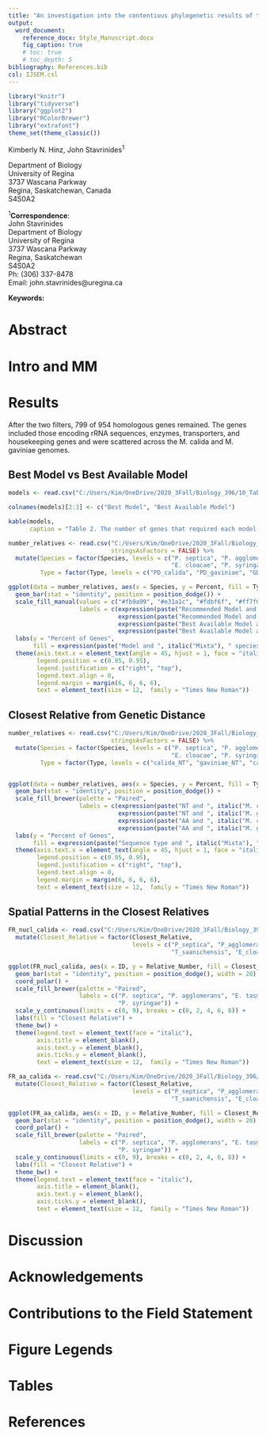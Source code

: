 ```yaml
---
title: "An investigation into the contentious phylogenetic results of the *Mixta* species"
output:
  word_document:
    reference_docx: Style_Manuscript.docx
    fig_caption: true
    # toc: true
    # toc_depth: 5
bibliography: References.bib
csl: IJSEM.csl
---
```

```r
library("knitr")
library("tidyverse")
library("ggplot2")
library("RColorBrewer")
library("extrafont")
theme_set(theme_classic())
```

Kimberly N. Hinz, John Stavrinides^1^

Department of Biology  
University of Regina  
3737 Wascana Parkway  
Regina, Saskatchewan, Canada  
S4S0A2

^1^**Correspondence**:  
John Stavrinides  
Department of Biology  
University of Regina  
3737 Wascana Parkway  
Regina, Saskatchewan  
S4S0A2  
Ph: (306) 337-8478  
Email: john.stavrinides@uregina.ca

**Keywords:**

<!-- \newpage -->
# Abstract
<!-- *Mixta* is a recently described genus within the bacterial family *Erwiniaceae* and is closely related to *Pantoea*, *Erwinia*, and *Tatumella*. Depending on the genes and method used for phylogenetic analysis, the genus with which *Mixta* shares the most recent ancestor differs. This study aimed to determine the cause behind these contentious results and identified genes that may have resulted from horizontal gene transfer. Ten complete or partial genomes – two *Mixta* species, six species from other *Erwiniaceae* genera, and two outgroups – were retrieved from NCBI and annotated. Homologous genes were extracted yielding a dataset of 799 genes. The genes were aligned with the ClustalW algorithm, and MEGA-CC was used for model testing and computing phylogenetic trees for each gene for both nucleotide and amino acid sequences. Distance matrices were then extracted from these trees. Nucleotide and amino acid identity analyses were also done using the programming language `R`. *Pantoea* was the closest relative to the *Mixta* species in most analyses; however, results were not consistent. Some genes were also found to be more similar to other, non-*Pantoea* species. Diligence must be given to selecting genes for phylogenetic analysis and the method chosen to prevent any xenologous signal from distorting the actual relationships. Furthermore, future research should consider that different phylogenetic analyses may provide different results. -->

# Intro and MM
<!-- \newpage -->
<!-- # Introduction -->
<!-- The bacterial family *Erwiniaceae* includes diverse Gram-negative [@Winslow1917; @Prakash2015] organisms, including the genera *Mixta*, *Pantoea*, *Erwinia*, *Tatumella*, *Buchnera*, *Wigglesworthia*, *Phaseolibacter*, and *Kalamiella* [REF CRAIG]. *Mixta* is a relatively newer genus first identified by Palmer et al. in 2017 [@Palmer2017] and later described by the same researchers in 2018 [@Palmer2018]. Currently, there are only five *Mixta* species validly published [@LPSN]. *M. calida* and *M. gaviniae* (previously species of *Pantoea*) were initially found in infant formula and its production environment [@Popp2010]. Fritz et al. [@Fritz2014] demonstrated that some strains of *M. calida* were linked with post-surgical meningitis in humans. The other *Mixta* species include *M. theicola* which was isolated from black tea extract [@Kato2015], *M. intestinalis* which was isolated from a healthy human fecal sample [@Prakash2015], and *M. tenebrionis* which was isolated from the gut microbiota of a plastic-eating mealworm [@Xia2020]. The first two were previously named as *Pantoea* species. -->

<!-- *Mixta*'s position relative to other members of the *Erwiniaceae*, in particular to *Pantoea*, *Erwinia*, *Tatumella*, differs vastly between studies [@Prakash2015; @Palmer2017; @Palmer2018; @Adeolu2016; @Brady2011; @Rezzonico2016; @Brady2012; @Gueule2015]. Prakash et al. [@Prakash2015], Palmer et al. [@Palmer2017], Rezzonico et al. [@Rezzonico2016], and Gueule et al. [@Gueule2015] all used *gyrB*, *rpoB*, *atpD*, and *infB* nucleotide gene sequences in their phylogenetic analyses. Prakash et al. [@Prakash2015] conducted a neighbour-joining statistical method while the others used a maximum-likelihood (ML) method [@Palmer2017; @Rezzonico2016; @Gueule2015]. Three of the studies – Rezzonico et al. [@Rezzonico2016], Prakash et al. [@Prakash2015], and Gueule et al. [@Gueule2015] – placed the *Mixta* species within the *Pantoea* genera. In contrast, the analysis in Palmer et al. [@Palmer2017] identified *Mixta* outside of the other three genera. A separate study by Palmer et al. [@Palmer2018], Rezzonico et al. [@Rezzonico2016], and Brady et al. [@Brady2012] also ran analyses with the four MLSA genes as amino acid sequences. *Mixta* was found to be related closest to *Tatumella* by Rezzonico et al. [@Rezzonico2016] and *Pantoea* by Palmer et al. [@Palmer2018]. Brady et al. [@Brady2012] suggested that *Mixta* was a part of the *Pantoea* genus and not separate. Additionally, Palmer et al. [@Palmer2017] computed two ML trees; one used 1039 core amino acid sequences, and the other used 52 ribosomal MLSA nucleotide sequences. The 1039 core gene tree suggested *Pantoea* and *Tatumella* were sister taxa followed by two *Mixta* species. However, the ribosomal MLSA gene tree proposed *Pantoea* and *Tatumella* were sister taxa followed by *Erwinia* and then by *Mixta*. -->

<!-- What remains unclear is the relative contribution of disaparate evolutionary histories of *Mixta* genes, tree-building methods, and sequence evolution on the phylogenetic position of the genus. This paper aims to determine the cause behind the *Mixta* species' contentious phylogenetic results. Ten complete or partial genomes – two for each of *Mixta*, *Pantoea*, *Erwinia*, and *Tatumella* and two outgroups – were retrieved from a public database. Homologous genes were extracted from these genomes in both the nucleotide and amino acid sequences. Distance matrices were exported from the phylogenetic trees, and these were used to determine which species were most closely related to *Mixta* for each gene. Nucleotide and amino acid identity analyses were also conducted for each gene to compare the results between evolutionary history and sequence similarity. Phylogenetic trees were constructed for combinations of different gene sequences.  -->

<!-- # Materials and Methods -->
<!-- ## Genomes and Gene Sets -->
<!-- Ten publicly available full or partial genomes of the species' type strains were retrieved from the National Center for Biotechnology Information (NCBI). Two representative genomes were used for each of the four *Erwiniaceae* genera while *Enterobacter cloacae* (*Enterobacterales*) and *Pseudomonas syringae* (*Pseudomonaceae*) were used as outgroups (Table 1). The genomes were annotated with Prokka v1.14.1 [@Seemann2014] using default parameters, and homologous genes were extracted using GET_HOMOLOGUES software package [@Contreras-Moreira2013] with the bidirectional best-hit search algorithm using default parameters. GET_HOMOLOGUES extracted 954 homologous genes between the ten species. -->

<!-- ```{r Table1, echo=FALSE, message=FALSE, warning=FALSE, fig.cap=TRUE} -->
<!-- strain <- read.csv("C:/Users/Kim/OneDrive/2020_3Fall/Biology_396/10_Tables_and_Figures/Table1_Genomes.csv", stringsAsFactors = FALSE) -->

<!-- colnames(strain)[3] <- "GenBank Accession No." -->

<!-- kable(strain, caption = "Table 1. Genomes used in this study.") -->
<!-- ``` -->

<!-- In `R` [@RCore2019], two filter functions were written for the nucleotide sequence gene files. The first filter kept genes files that contained ten, single-copy sequences that were approximately the same length. The shortest gene length allowed was 90% the length of the longest sequence in the gene file. Of the 954 homologous gene sets, 38 multi-copy genes were excluded, and another 175 were excluded for not meeting the length requirements.  -->

<!-- A second filter was applied to these 175 genes to identify any genes wherein both representatives of each genera were approximately the same length. The filter split the genes into two groups: sequences that met the original 90% length cutoff and sequences that were between 80 and 90% the length of the longest sequence. If both representatives of a genus were in the same group, then the gene was added to the working dataset. If at least one of the sequences did not meet the 80% cutoff, then the gene was excluded. An additional 58 genes were added to the working dataset, resulting in 799 genes. The amino acid sequences for these genes were subsequently downloaded. -->

<!-- ## Gene Alignment -->
<!-- Gene alignments were done in `R` using a ClustalW algorithm. The fasta files were read into the session using the `readDNAStringSet()` function (package: Biostrings) [@Pages2020]. The function called to do the alignments was the `msaClustalW()` function (package: msa) [@Bodenhofer2015] using default parameters and 100 iterations. The aligned sequences were then converted into a comma-separated values (CSV)-compatible format using `msaConvert()` (package: msa)[@Bodenhofer2015] and written into a new fasta file using the `write.fasta()` function (package: seqinr) [@Charif2007] -->

<!-- ## Model Selection -->
<!-- The best model of sequence evolution was identified for each nucleotide and amino acid alignment using Model Selection as implemented in MEGA-CC [@Kumar2012]. Default parameters were used for model testing. The output was a CSV file for each gene. These CSV files were read into `R`, and the model for phylogenetic analysis was extracted based on the lowest Bayesian Information Criterion (BIC). -->

<!-- ## Phylogenetic Analysis -->
<!-- Phylogenetic analysis was performed in MEGA-CC using maximum likelihood with 500 bootstrap replications, the model, and rate patterns to create a phylogenetic tree for each gene. If a model required a Gamma distribution, the number of discrete Gamma categories was set to 5, which is the default. -->

<!-- Distance matrices were extracted from each of the phylogenetic trees and saved as Excel files. These files were then read into the `R` session. The genetic distances between *Mixta* and the other species were extracted for further analysis. Tables were created in `R Markdown` using the `kable()` function (package: knitr) [@Xie2020] and figures were created using the `ggplot()` function (package: ggplot2) [@Wickham2016]. -->

<!-- ## Nucleotide and Amino Acid Identity -->
<!-- Each of the non-*Mixta* sequences were aligned to one of the corresponding *Mixta* sequences in turn. Alignments were performed in R as described above, and the aligned sequences were then split into the individual sites using the `str_split()` function (package: stringr) [@Wickham2019]. A function was created using base `R` code to calculate the number of identical sites between each sequence and the *Mixta* homologs. Values that equal or are close to 100% are more identical to the *Mixta* sequences. -->

# Results
After the two filters, 799 of 954 homologous genes remained. The genes included those encoding rRNA sequences, enzymes, transporters, and housekeeping genes and were scattered across the M. calida and M. gaviniae genomes.

## Best Model vs Best Available Model


```r
models <- read.csv("C:/Users/Kim/OneDrive/2020_3Fall/Biology_396/10_Tables_and_Figures/Table2_BestAvailableModels.csv", stringsAsFactors = FALSE)

colnames(models)[2:3] <- c("Best Model", "Best Available Model")

kable(models, 
      caption = "Table 2. The number of genes that required each model according to the best model with the lowest BIC and the best available model for genetic distance analysis.")
```



```r
number_relatives <- read.csv("C:/Users/Kim/OneDrive/2020_3Fall/Biology_396/10_Tables_and_Figures/Figure1_FirstRelativeBestvsAvailableModelNT.csv", 
                             stringsAsFactors = FALSE) %>%
  mutate(Species = factor(Species, levels = c("P. septica", "P. agglomerans", "E. tasmaniensis", "E. amylovora", "T. ptyseos", "T. saanichensis", 
                                              "E. cloacae", "P. syringae"), ordered = TRUE),
         Type = factor(Type, levels = c("PD_calida", "PD_gaviniae", "GD_calida", "GD_gaviniae"), ordered = TRUE))

ggplot(data = number_relatives, aes(x = Species, y = Percent, fill = Type)) +
  geom_bar(stat = "identity", position = position_dodge()) +
  scale_fill_manual(values = c("#fb9a99", "#e31a1c", "#fdbf6f", "#ff7f00"),
                    labels = c(expression(paste("Recommended Model and ", italic("M. calida"), sep = "")), 
                               expression(paste("Recommended Model and ", italic("M. gaviniae"), sep = "")), 
                               expression(paste("Best Available Model and ", italic("M. calida"), sep = "")), 
                               expression(paste("Best Available Model and ", italic("M. gaviniae"), sep = "")))) +
  labs(y = "Percent of Genes", 
       fill = expression(paste("Model and ", italic("Mixta"), " species", sep = ""))) +
  theme(axis.text.x = element_text(angle = 45, hjust = 1, face = "italic"),               # Rotates and italicizes x axis labels
        legend.position = c(0.95, 0.95),                                                  # Moves legend inside the plot and in the top-right corner
        legend.justification = c("right", "top"),                                         # Top right corner is at above coordinates
        legend.text.align = 0,                                                            # Aligns legend text to the left
        legend.margin = margin(6, 6, 6, 6),                                               # Margins around legend
        text = element_text(size = 12,  family = "Times New Roman"))
```



## Closest Relative from Genetic Distance


```r
number_relatives <- read.csv("C:/Users/Kim/OneDrive/2020_3Fall/Biology_396/10_Tables_and_Figures/Figure2_FirstRelativeNTAA.csv", 
                             stringsAsFactors = FALSE) %>%
  mutate(Species = factor(Species, levels = c("P. septica", "P. agglomerans", "E. tasmaniensis", "E. amylovora", "T. ptyseos", "T. saanichensis", 
                                              "E. cloacae", "P. syringae"), ordered = TRUE),
         Type = factor(Type, levels = c("calida_NT", "gaviniae_NT", "calida_AA", "gaviniae_AA"), ordered = TRUE))


ggplot(data = number_relatives, aes(x = Species, y = Percent, fill = Type)) +
  geom_bar(stat = "identity", position = position_dodge()) +
  scale_fill_brewer(palette = "Paired", 
                    labels = c(expression(paste("NT and ", italic("M. calida"), sep = "")), 
                               expression(paste("NT and ", italic("M. gaviniae"), sep = "")), 
                               expression(paste("AA and ", italic("M. calida"), sep = "")), 
                               expression(paste("AA and ", italic("M. gaviniae"), sep = "")))) +
  labs(y = "Percent of Genes", 
       fill = expression(paste("Sequence type and ", italic("Mixta"), " species", sep = ""))) +
  theme(axis.text.x = element_text(angle = 45, hjust = 1, face = "italic"),               # Rotates and italicizes x axis labels
        legend.position = c(0.95, 0.95),                                                  # Moves legend inside the plot and in the top-right corner
        legend.justification = c("right", "top"),                                         # Top right corner is at above coordinates
        legend.text.align = 0,                                                            # Aligns legend text to the left
        legend.margin = margin(6, 6, 6, 6),                                               # Margins around legend
        text = element_text(size = 12,  family = "Times New Roman"))
```

## Spatial Patterns in the Closest Relatives


```r
FR_nucl_calida <- read.csv("C:/Users/Kim/OneDrive/2020_3Fall/Biology_396/10_Tables_and_Figures/Figure3_Circular_NT.csv", stringsAsFactors = FALSE) %>%
  mutate(Closest_Relative = factor(Closest_Relative, 
                                   levels = c("P_septica", "P_agglomerans", "E_tasmaniensis", "E_amylovora", "T_ptyseos", 
                                              "T_saanichensis", "E_cloacae", "P_syringae"), ordered = TRUE))

ggplot(FR_nucl_calida, aes(x = ID, y = Relative_Number, fill = Closest_Relative)) +
  geom_bar(stat = "identity", position = position_dodge(), width = 20) +
  coord_polar() +
  scale_fill_brewer(palette = "Paired", 
                    labels = c("P. septica", "P. agglomerans", "E. tasmaniensis", "E. amylovora", "T. ptyseos", "T. saanichensis", "E. cloacae",
                               "P. syringae")) +
  scale_y_continuous(limits = c(0, 9), breaks = c(0, 2, 4, 6, 8)) +
  labs(fill = "Closest Relative") +
  theme_bw() +
  theme(legend.text = element_text(face = "italic"),
        axis.title = element_blank(),
        axis.text.y = element_blank(),
        axis.ticks.y = element_blank(),
        text = element_text(size = 12,  family = "Times New Roman"))
```



```r
FR_aa_calida <- read.csv("C:/Users/Kim/OneDrive/2020_3Fall/Biology_396/10_Tables_and_Figures/Figure4_Circular_AA.csv", stringsAsFactors = FALSE) %>%
  mutate(Closest_Relative = factor(Closest_Relative, 
                                   levels = c("P_septica", "P_agglomerans", "E_tasmaniensis", "E_amylovora", "T_ptyseos", 
                                              "T_saanichensis", "E_cloacae", "P_syringae"), ordered = TRUE))

ggplot(FR_aa_calida, aes(x = ID, y = Relative_Number, fill = Closest_Relative)) +
  geom_bar(stat = "identity", position = position_dodge(), width = 20) +
  coord_polar() +
  scale_fill_brewer(palette = "Paired", 
                    labels = c("P. septica", "P. agglomerans", "E. tasmaniensis", "E. amylovora", "T. ptyseos", "T. saanichensis", "E. cloacae",
                               "P. syringae")) +
  scale_y_continuous(limits = c(0, 9), breaks = c(0, 2, 4, 6, 8)) +
  labs(fill = "Closest Relative") +
  theme_bw() +
  theme(legend.text = element_text(face = "italic"),
        axis.title = element_blank(),
        axis.text.y = element_blank(),
        axis.ticks.y = element_blank(),
        text = element_text(size = 12,  family = "Times New Roman"))
```
















<!-- # Old Results -->
<!-- ```{r Table2, echo=FALSE, message=FALSE, warning=FALSE, fig.cap=TRUE} -->
<!-- PM_NT <- read.csv("C:/Users/Kim/OneDrive/2020_3Fall/Biology_396/10_Tables_and_Figures/Table2_PmodelsNT.csv", stringsAsFactors = FALSE) -->

<!-- kable(PM_NT, caption = "Table 2. According to model testing and the lowest BIC for nucleotide sequences, the number of genes required each phylogenetic tree model.") -->
<!-- ``` -->

<!-- ```{r Table3, echo = FALSE, message = FALSE, warning=FALSE, fig.cap=TRUE} -->
<!-- PM_AA <- read.csv("C:/Users/Kim/OneDrive/2020_3Fall/Biology_396/10_Tables_and_Figures/Table3_PmodelsAA.csv", stringsAsFactors = FALSE) -->

<!-- kable(PM_AA, caption = "Table 3. According to model testing and the lowest BIC for amino acid sequences, the number of genes required each phylogenetic tree model.") -->
<!-- ``` -->

<!-- ```{r Figure1, echo = FALSE, message = FALSE, warning=FALSE, fig.cap="Figure 1. The percent of genes (n = 799) requiring each model when using the recommended model for phylogenetic tree analysis (green) and when using the best available model for genetic distance analysis (orange). Models are for nucleotide sequences.", fig.width=6.5} -->
<!-- models <- read.csv("C:/Users/Kim/OneDrive/2020_3Fall/Biology_396/10_Tables_and_Figures/Figure1_BestvAvailableModels.csv", stringsAsFactors = FALSE) -->

<!-- ggplot(data = models, aes(x = Model, y = Percent, fill = Bst_Avlb)) + -->
<!--   geom_bar(stat = "identity", position = position_dodge()) + -->
<!--   scale_fill_brewer(palette = "Dark2", -->
<!--                     labels = c("Phylogenetic", "Genetic Distance")) + -->
<!--   labs(y = "Percent of Genes \n Requiring Each Model", -->
<!--        fill = "Analysis") + -->
<!--   theme(axis.text.x = element_text(angle = 45, hjust = 1),                                # Rotates x axis labels -->
<!--         legend.position = c(0.3, 0.95),                                                   # Moves legend inside the plot and in the top-left corner -->
<!--         legend.justification = c("right", "top"),                                         # Top right corner is at above coordinates -->
<!--         legend.text.align = 0,                                                            # Aligns legend text to the left -->
<!--         legend.margin = margin(6, 6, 6, 6),                                               # Margins around legend -->
<!--         text = element_text(size = 12,  family = "Times New Roman")) -->
<!-- ``` -->

<!-- ```{r Figure2, echo = FALSE, message = FALSE, warning=FALSE, fig.cap="Figure 2. The percentage of genes (n = 799) most closely related to any of the eight non-*Mixta* species. Closest relative was inferred using shortest genetic distance. Blue bars represent the nucleotide sequences and green bars represent the amino acid sequences. The lighter of each colour represents *M. calida* and the darker *M. gaviniae*.", fig.width=6.5} -->
<!-- number_relatives <- read.csv("C:/Users/Kim/OneDrive/2020_3Fall/Biology_396/10_Tables_and_Figures/Figure2_FirstRelativeNTAA.csv", -->
<!--                              stringsAsFactors = FALSE) %>% -->
<!--   mutate(Species = factor(Species, levels = c("P. septica", "P. agglomerans", "E. tasmaniensis", "E. amylovora", "T. ptyseos", "T. saanichensis", -->
<!--                                               "E. cloacae", "P. syringae"), ordered = TRUE), -->
<!--          Type = factor(Type, levels = c("calida_NT", "gaviniae_NT", "calida_AA", "gaviniae_AA"), ordered = TRUE)) -->


<!-- ggplot(data = number_relatives, aes(x = Species, y = Percent, fill = Type)) + -->
<!--   geom_bar(stat = "identity", position = position_dodge()) + -->
<!--   scale_fill_brewer(palette = "Paired", -->
<!--                     labels = c(expression(paste("NT and ", italic("M. calida"), sep = "")), -->
<!--                                expression(paste("NT and ", italic("M. gaviniae"), sep = "")), -->
<!--                                expression(paste("AA and ", italic("M. calida"), sep = "")), -->
<!--                                expression(paste("AA and ", italic("M. gaviniae"), sep = "")))) + -->
<!--   labs(y = "Percent of Genes", -->
<!--        fill = expression(paste("Sequence type and ", italic("Mixta"), " species", sep = ""))) + -->
<!--   theme(axis.text.x = element_text(angle = 45, hjust = 1, face = "italic"),               # Rotates and italicizes x axis labels -->
<!--         legend.position = c(0.95, 0.95),                                                  # Moves legend inside the plot and in the top-right corner -->
<!--         legend.justification = c("right", "top"),                                         # Top right corner is at above coordinates -->
<!--         legend.text.align = 0,                                                            # Aligns legend text to the left -->
<!--         legend.margin = margin(6, 6, 6, 6),                                               # Margins around legend -->
<!--         text = element_text(size = 12,  family = "Times New Roman")) -->
<!-- ``` -->

<!-- ```{r Figure2, echo=FALSE, message=FALSE, warning=FALSE, fig.cap="Figure 2. The percentage of genes (out of 799) that were most closely related to any of the eight non-*Mixta* species when using the recommended (best) model from model testing vs the restricted model (best available) options available for genetic distance analysis in MEGAX for nucleotide sequences. The species with the shortest genetic distance from both of the *Mixta* species is considered the closest relative. Evolutionary patterns may vary by gene; therefore, it is appropriate to conduct model testing and use the model that explains the most variation. Nevertheless, this model may not be available in software programs or analysis methods within a software program. Pink bars represent the percentage of *Mixta* genes most closely related to non-*Mixta* species when using the recommended model. Orange bars represent the percentage of *Mixta* genes most closely related to non-*Mixta* species when using the best available genetic distance model analysis in MEGAX. GTR and HKY models and invariant sites parameter were not available for this analysis. The lighter shades represent *M. calida*, and the darker shades represent *M. gaviniae*.", fig.width=6.5} -->
<!-- number_relatives <- read.csv("C:/Users/Kim/OneDrive/2020_3Fall/Biology_396/10_Tables_and_Figures/Figure2_FirstRelativeBestvsAvailableModelNT.csv", -->
<!--                              stringsAsFactors = FALSE) %>% -->
<!--   mutate(Species = factor(Species, levels = c("P. septica", "P. agglomerans", "E. tasmaniensis", "E. amylovora", "T. ptyseos", "T. saanichensis", -->
<!--                                               "E. cloacae", "P. syringae"), ordered = TRUE), -->
<!--          Type = factor(Type, levels = c("PD_calida", "PD_gaviniae", "GD_calida", "GD_gaviniae"), ordered = TRUE)) -->

<!-- ggplot(data = number_relatives, aes(x = Species, y = Percent, fill = Type)) + -->
<!--   geom_bar(stat = "identity", position = position_dodge()) + -->
<!--   scale_fill_manual(values = c("#fb9a99", "#e31a1c", "#fdbf6f", "#ff7f00"), -->
<!--                     labels = c(expression(paste("Best Model and ", italic("M. calida"), sep = "")), -->
<!--                                expression(paste("Best Model and ", italic("M. gaviniae"), sep = "")), -->
<!--                                expression(paste("Best Available Model and ", italic("M. calida"), sep = "")), -->
<!--                                expression(paste("Best Available Model and ", italic("M. gaviniae"), sep = "")))) + -->
<!--   labs(y = "Percent of Genes", -->
<!--        fill = expression(paste("Model and ", italic("Mixta"), " species", sep = ""))) + -->
<!--   theme(axis.text.x = element_text(angle = 45, hjust = 1, face = "italic"),               # Rotates and italicizes x axis labels -->
<!--         legend.position = c(0.95, 0.95),                                                  # Moves legend inside the plot and in the top-right corner -->
<!--         legend.justification = c("right", "top"),                                         # Top right corner is at above coordinates -->
<!--         legend.text.align = 0,                                                            # Aligns legend text to the left -->
<!--         legend.margin = margin(6, 6, 6, 6),                                               # Margins around legend -->
<!--         text = element_text(size = 12,  family = "Times New Roman")) -->
<!-- ``` -->

<!-- ```{r Figure3, echo=FALSE, message=FALSE, warning=FALSE, fig.cap="Figure 3. Closest relatives to *M. calida* genes for nucleotide sequences around the *M. calida* genome. Length and colour of the bars represent the different species to which the gene is most closely related according to genetic distance. The *M. calida* genome has 4092 genes. No distinct patterns emerged; however, genes most closely related to *P. septica* are the most common and occur throughout the genome. Therefore, *P. septica* and *Mixta* are likely to have a recent common ancestor.", fig.width=6.5, fig.height=5} -->
<!-- FR_nucl_calida <- read.csv("C:/Users/Kim/OneDrive/2020_3Fall/Biology_396/10_Tables_and_Figures/Figure3_Circular_NT.csv", stringsAsFactors = FALSE) %>% -->
<!--   mutate(Closest_Relative = factor(Closest_Relative, -->
<!--                                    levels = c("P_septica", "P_agglomerans", "E_tasmaniensis", "E_amylovora", "T_ptyseos", -->
<!--                                               "T_saanichensis", "E_cloacae", "P_syringae"), ordered = TRUE)) -->

<!-- ggplot(FR_nucl_calida, aes(x = ID, y = Relative_Number, fill = Closest_Relative)) + -->
<!--   geom_bar(stat = "identity", position = position_dodge(), width = 15) + -->
<!--   coord_polar() + -->
<!--   scale_fill_brewer(palette = "Paired", -->
<!--                     labels = c("P. septica", "P. agglomerans", "E. tasmaniensis", "E. amylovora", "T. ptyseos", "T. saanichensis", "E. cloacae", -->
<!--                                "P. syringae"), -->
<!--                     na.value = "#ff7f00") + -->
<!--   scale_y_continuous(limits = c(0, 9), breaks = c(0, 2, 4, 6, 8)) + -->
<!--   labs(fill = "Closest Relative") + -->
<!--   theme_bw() + -->
<!--   theme(legend.text = element_text(face = "italic"), -->
<!--         axis.title = element_blank(), -->
<!--         axis.text.y = element_blank(), -->
<!--         axis.ticks.y = element_blank(), -->
<!--         text = element_text(size = 12,  family = "Times New Roman")) -->
<!-- ``` -->

<!-- ```{r Figure4, echo=FALSE, message=FALSE, warning=FALSE, fig.cap="Figure 4. Closest relatives to *M. calida* genes for amino acid sequences around the *M. calida* genome. Length and colour of the bars represent the different species to which the gene is most closely related according to genetic distance. The *M. calida* genome has 4092 genes. No distinct patterns emerged; however, genes most closely related to *P. septica* are the most common and occur throughout the genome. Therefore, *P. septica* and *Mixta* are likely to have a recent common ancestor.", fig.width=6.5, fig.height=5} -->
<!-- FR_aa_calida <- read.csv("C:/Users/Kim/OneDrive/2020_3Fall/Biology_396/10_Tables_and_Figures/Figure4_Circular_AA.csv", stringsAsFactors = FALSE) %>% -->
<!--   mutate(Closest_Relative = factor(Closest_Relative, -->
<!--                                    levels = c("P_septica", "P_agglomerans", "E_tasmaniensis", "E_amylovora", "T_ptyseos", -->
<!--                                               "T_saanichensis", "E_cloacae", "P_syringae"), ordered = TRUE)) -->

<!-- ggplot(FR_aa_calida, aes(x = ID, y = Relative_Number, fill = Closest_Relative)) + -->
<!--   geom_bar(stat = "identity", position = position_dodge(), width = 15) + -->
<!--   coord_polar() + -->
<!--   scale_fill_brewer(palette = "Paired", -->
<!--                     labels = c("P. septica", "P. agglomerans", "E. tasmaniensis", "E. amylovora", "T. ptyseos", "T. saanichensis", "E. cloacae", -->
<!--                                "P. syringae"), -->
<!--                     na.value = "#ff7f00") + -->
<!--   scale_y_continuous(limits = c(0, 9), breaks = c(0, 2, 4, 6, 8)) + -->
<!--   labs(fill = "Closest Relative") + -->
<!--   theme_bw() + -->
<!--   theme(legend.text = element_text(face = "italic"), -->
<!--         axis.title = element_blank(), -->
<!--         axis.text.y = element_blank(), -->
<!--         axis.ticks.y = element_blank(), -->
<!--         text = element_text(size = 12,  family = "Times New Roman")) -->
<!-- ``` -->

<!-- ```{r Figure5, echo = FALSE, message = FALSE, warning=FALSE, fig.cap="Figure 5. The percentage of genes (out of 799) that were most closely related to any of the eight non-*Mixta* species using percent site identities. The species with the highest percent identity to each of the *Mixta* species is considered the most similar taxon for a single gene. Blue bars represent the nucleotide sequences' results; the light blue bars represent *M. calida* sequences, and the dark blue bars represent *M. gaviniae* sequences. Green bars represent the amino acid sequences' results; the light green bars represent *M. calida* sequences, and the dark green bars represent *M. gaviniae* sequences.", fig.width=6.5} -->
<!-- number_relatives <- read.csv("C:/Users/Kim/OneDrive/2020_3Fall/Biology_396/10_Tables_and_Figures/Figure5_FirstRelativeMixtaNTAAIdentity.csv", -->
<!--                              stringsAsFactors = FALSE) %>% -->
<!--   mutate(Species = factor(Species, levels = c("P. septica", "P. agglomerans", "E. tasmaniensis", "E. amylovora", "T. ptyseos", "T. saanichensis", -->
<!--                                               "E. cloacae", "P. syringae"), ordered = TRUE), -->
<!--          Type = factor(Type, levels = c("calida_NT", "gaviniae_NT", "calida_AA", "gaviniae_AA"), ordered = TRUE)) -->


<!-- ggplot(data = number_relatives, aes(x = Species, y = Percent, fill = Type)) + -->
<!--   geom_bar(stat = "identity", position = position_dodge()) + -->
<!--   scale_fill_brewer(palette = "Paired", -->
<!--                     labels = c(expression(paste("NT and ", italic("M. calida"), sep = "")), -->
<!--                                expression(paste("NT and ", italic("M. gaviniae"), sep = "")), -->
<!--                                expression(paste("AA and ", italic("M. calida"), sep = "")), -->
<!--                                expression(paste("AA and ", italic("M. gaviniae"), sep = "")))) + -->
<!--   labs(y = "Percent of Genes", -->
<!--        fill = expression(paste("Sequence type and ", italic("Mixta"), " species", sep = ""))) + -->
<!--   theme(axis.text.x = element_text(angle = 45, hjust = 1, face = "italic"),               # Rotates and italicizes x axis labels -->
<!--         legend.position = c(0.95, 0.95),                                                  # Moves legend inside the plot and in the top-right corner -->
<!--         legend.justification = c("right", "top"),                                         # Top right corner is at above coordinates -->
<!--         legend.text.align = 0,                                                            # Aligns legend text to the left -->
<!--         legend.margin = margin(6, 6, 6, 6),                                               # Margins around legend -->
<!--         text = element_text(size = 12,  family = "Times New Roman")) -->
<!-- ``` -->

<!-- ```{r Figure6, echo=FALSE, message=FALSE, warning=FALSE, fig.cap="Figure 6. The most similar taxa to *M. calida* genes for nucleotide sequences around its genome. The most similar taxon is that which sequence is most identical to the *M. calida* sequence. Length and colour of the bars represent the different species to which the gene is most similar.", fig.width=6.5, fig.height=5} -->
<!-- FI_calida_NT <- read.csv("C:/Users/Kim/OneDrive/2020_3Fall/Biology_396/10_Tables_and_Figures/Figure6_CircularIdentities_NT.csv", -->
<!--                          stringsAsFactors = FALSE) %>% -->
<!--   mutate(Closest_Relative = factor(Closest_Relative, -->
<!--                                    levels = c("P_septica", "P_agglomerans", "E_tasmaniensis", "E_amylovora", "T_ptyseos", -->
<!--                                               "T_saanichensis", "E_cloacae", "P_syringiae"), ordered = TRUE)) -->

<!-- ggplot(FI_calida_NT, aes(x = ID, y = Relative_Number, fill = Closest_Relative)) + -->
<!--   geom_bar(stat = "identity", position = position_dodge(), width = 15) + -->
<!--   coord_polar() + -->
<!--   scale_fill_brewer(palette = "Paired", -->
<!--                     labels = c("P. septica", "P. agglomerans", "E. tasmaniensis", "E. amylovora", "T. ptyseos", "T. saanichensis", "E. cloacae", -->
<!--                                "P. syringae")) + -->
<!--   scale_y_continuous(limits = c(0, 9), breaks = c(0, 2, 4, 6, 8)) + -->
<!--   labs(fill = "Most Similar Taxa") + -->
<!--   theme_bw() + -->
<!--   theme(legend.text = element_text(face = "italic"), -->
<!--         axis.title = element_blank(), -->
<!--         axis.text.y = element_blank(), -->
<!--         axis.ticks.y = element_blank(), -->
<!--         text = element_text(size = 12,  family = "Times New Roman")) -->
<!-- ``` -->

<!-- ```{r Figure7, echo=FALSE, message=FALSE, warning=FALSE, fig.cap="Figure 7. The most similar taxa to *M. calida* genes for amino acid sequences around its genome. The most similar taxon is that which sequence is most identical to the *M. calida* sequence. Length and colour of the bars represent the different species to which the gene is most similar.", fig.width=6.5, fig.height=5} -->
<!-- FI_calida_AA <- read.csv("C:/Users/Kim/OneDrive/2020_3Fall/Biology_396/10_Tables_and_Figures/Figure7_CircularIdentities_AA.csv", -->
<!--                          stringsAsFactors = FALSE) %>% -->
<!--   mutate(Closest_Relative = factor(Closest_Relative, -->
<!--                                    levels = c("P_septica", "P_agglomerans", "E_tasmaniensis", "E_amylovora", "T_ptyseos", -->
<!--                                               "T_saanichensis", "E_cloacae", "P_syringiae"), ordered = TRUE)) -->

<!-- ggplot(FI_calida_AA, aes(x = ID, y = Relative_Number, fill = Closest_Relative)) + -->
<!--   geom_bar(stat = "identity", position = position_dodge(), width = 15) + -->
<!--   coord_polar() + -->
<!--   scale_fill_brewer(palette = "Paired", -->
<!--                     labels = c("P. septica", "P. agglomerans", "E. tasmaniensis", "E. amylovora", "T. ptyseos", "T. saanichensis", "E. cloacae", -->
<!--                                "P. syringae")) + -->
<!--   scale_y_continuous(limits = c(0, 9), breaks = c(0, 2, 4, 6, 8)) + -->
<!--   labs(fill = "Most Similar Taxa") + -->
<!--   theme_bw() + -->
<!--   theme(legend.text = element_text(face = "italic"), -->
<!--         axis.title = element_blank(), -->
<!--         axis.text.y = element_blank(), -->
<!--         axis.ticks.y = element_blank(), -->
<!--         text = element_text(size = 12,  family = "Times New Roman")) -->
<!-- ``` -->

<!-- ```{r Table5, echo = FALSE, message = FALSE, warning=FALSE, fig.cap=TRUE} -->
<!-- stats_on_all <- read.csv("C:/Users/Kim/OneDrive/2020_3Fall/Biology_396/10_Tables_and_Figures/FigureO_AllStatsCalida.csv", stringsAsFactors = FALSE) -->

<!-- same_spp <- data.frame(table(stats_on_all$Same_Species)) -->
<!-- same_spp <- same_spp[which(same_spp$Var1 != "Nope"), ] -->

<!-- same_spp <- rbind(same_spp, data.frame(Var1 = "T_ptyseos", Freq = 0)) -->

<!-- colnames(same_spp) <- c("Species", "Number of Genes") -->

<!-- same_spp <- mutate(same_spp, -->
<!--                    Species = case_when(Species == "E_amylovora" ~ "E. amylovora", -->
<!--                                        Species == "E_tasmaniensis" ~ "E. tasmaniensis", -->
<!--                                        Species == "P_agglomerans" ~ "P. agglomerans", -->
<!--                                        Species == "P_septica" ~ "P. septica", -->
<!--                                        Species == "T_ptyseos" ~ "T. ptyseos", -->
<!--                                        Species == "T_saanichensis" ~ "T. saanichensis", -->
<!--                                        Species == "E_cloacae" ~ "E. cloacae")) %>% -->
<!--   mutate(Species = factor(Species, levels = c("P. agglomerans", "P. septica", "E. amylovora", "E. tasmaniensis", -->
<!--                                               "T. ptyseos", "T. saanichensis", "E. cloacae"), ordered = TRUE)) -->


<!-- same_spp <- arrange(same_spp, Species) -->

<!-- kable(same_spp, caption = "Table 5. The number of genes that had each species as the closest or most similar relative for all four analyses.") -->

<!-- # table(stats_on_all$Same_Genus) -->
<!-- # table(stats_on_all$NT_Same) -->
<!-- # table(stats_on_all$AA_Same) -->
<!-- # table(stats_on_all$Rel_Same) -->
<!-- # table(stats_on_all$Ide_Same) -->
<!-- ``` -->

<!-- ```{r Figure8, echo=FALSE, message=FALSE, warning=FALSE, fig.cap="Figure 8. Sample for first 100 genes.", fig.width=6.5, fig.height=3} -->
<!-- all_results_calida <- read.csv("C:/Users/Kim/OneDrive/2020_3Fall/Biology_396/10_Tables_and_Figures/FigureN_AllResultsCalida.csv", -->
<!--                                stringsAsFactors = TRUE) %>% -->
<!--   pivot_longer(cols = c(Rel_NT:Ide_AA), names_to = "Analysis", values_to = "Closest_Similar") %>% -->
<!--   mutate(Closest_Similar = factor(Closest_Similar, -->
<!--                                   levels = c("P_septica", "P_agglomerans", "E_tasmaniensis", "E_amylovora", "T_ptyseos", "T_saanichensis", -->
<!--                                              "E_cloacae", "P_syringiae"), -->
<!--                                   ordered = TRUE), -->
<!--          Analysis = factor(Analysis, levels = c("Ide_AA", "Rel_AA", "Ide_NT", "Rel_NT"), ordered = TRUE), -->
<!--          Gene_Name = reorder(Gene_Name, ID)) -->

<!-- ggplot(all_results_calida[1:400, ], aes(x = Gene_Name, y = Analysis, fill = Closest_Similar)) + -->
<!--   geom_tile() + -->
<!--   scale_fill_brewer(palette = "Paired", -->
<!--                     labels = c("P. septica", "P. agglomerans", "E. tasmaniensis", "E. amylovora", "T. ptyseos", "T. saanichensis", "E. cloacae", -->
<!--                                "P. syringae")) + -->
<!--   scale_y_discrete(labels = c("AA Identity", "AA Closest", "NT Identity", "NT Closest")) + -->
<!--   labs(fill = "Closest Relative or \n Most Similar Taxa") + -->
<!--   theme(legend.text = element_text(face = "italic"), -->
<!--         # legend.position = "bottom", -->
<!--         text = element_text(size = 12,  family = "Times New Roman"), -->
<!--         axis.text.x = element_text(angle = 45, hjust = 1))               # Rotates x axis labels -->

<!-- stats_on_all <- read.csv("C:/Users/Kim/OneDrive/2020_3Fall/Biology_396/10_Tables_and_Figures/FigureO_AllStatsCalida.csv", stringsAsFactors = FALSE) -->

<!-- # table(stats_on_all$Same_Species) -->
<!-- # table(stats_on_all$Same_Genus) -->
<!-- # table(stats_on_all$NT_Same) -->
<!-- # table(stats_on_all$AA_Same) -->
<!-- # table(stats_on_all$Rel_Same) -->
<!-- # table(stats_on_all$Ide_Same) -->
<!-- ``` -->

<!-- ```{r Figure9, echo=FALSE, message=FALSE, warning=FALSE, fig.cap="Figure 9. Maximum likelihood gene trees for ttuB for nucleotide (A) and amino acid sequences (B).", fig.width=3.25} -->
<!-- knitr::include_graphics("C:/Users/Kim/OneDrive/2020_3Fall/Biology_396/10_Tables_and_Figures/Figure9_ttuB_NT.png") -->
<!-- knitr::include_graphics("C:/Users/Kim/OneDrive/2020_3Fall/Biology_396/10_Tables_and_Figures/Figure9_ttuB_AA.png") -->
<!-- ``` -->

<!-- ```{r Figure10, echo=FALSE, message=FALSE, warning=FALSE, fig.cap="Figure 10. Maximum likelihood gene trees for secY for nucleotide (A) and amino acid sequences (B). Since bifucations could not be seen in radial trees, condensed trees were computed with a 70% cutoff for both the nucleotide sequnces (C) and amino acid sequences (D).", fig.width=3.25} -->
<!-- knitr::include_graphics("C:/Users/Kim/OneDrive/2020_3Fall/Biology_396/10_Tables_and_Figures/Figure10_secY_NT.png") -->
<!-- knitr::include_graphics("C:/Users/Kim/OneDrive/2020_3Fall/Biology_396/10_Tables_and_Figures/Figure10_secY_AA.png") -->
<!-- knitr::include_graphics("C:/Users/Kim/OneDrive/2020_3Fall/Biology_396/10_Tables_and_Figures/Figure10b_secY_NT70.png") -->
<!-- knitr::include_graphics("C:/Users/Kim/OneDrive/2020_3Fall/Biology_396/10_Tables_and_Figures/Figure10b_secY_AA70.png") -->
<!-- ``` -->

# Discussion

# Acknowledgements

# Contributions to the Field Statement

# Figure Legends

# Tables


\newpage
# References
<div id="refs"></div>
